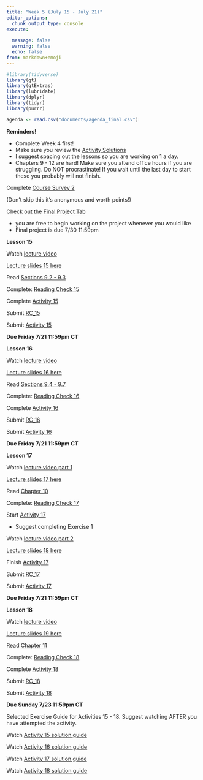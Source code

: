 ```yaml
---
title: "Week 5 (July 15 - July 21)"
editor_options: 
  chunk_output_type: console
execute:
  
  message: false
  warning: false
  echo: false
from: markdown+emoji
---
```


```r
#library(tidyverse)
library(gt)
library(gtExtras)
library(lubridate)
library(dplyr)
library(tidyr)
library(purrr)

agenda <- read.csv("documents/agenda_final.csv") 
```

::: slide-deck
**Reminders!**

-   Complete Week 4 first!
-   Make sure you review the [Activity Solutions](/course-solutions.html)
-   I suggest spacing out the lessons so you are working on 1 a day.
- Chapters 9 - 12 are hard! Make sure you attend office hours if you are struggling. Do NOT procrastinate! If you wait until the last day to start these you probably will not finish.
:::

::: tutorial
Complete [Course Survey 2](https://canvas.northwestern.edu/courses/192604/quizzes/209275)

(Don't skip this it's anonymous and worth points!)
:::


::: alert
Check out the  [Final Project Tab](/course-project.html)

  - you are free to begin working on the project whenever you would like
  - Final project is due 7/30 11:59pm
:::

::: slide-deck
**Lesson 15**

::: video
Watch [lecture video](https://northwestern.hosted.panopto.com/Panopto/Pages/Viewer.aspx?id=8a3fc6be-2903-40cd-89c0-b03b0110c274)
:::

::: slides
[Lecture slides 15 here](/slides/lec15.html)
:::

::: source
Read [Sections 9.2 - 9.3](https://nustat.github.io/intro-stat-data-sci/09-sampling-distributions.html)
:::

::: source
Complete: [Reading Check 15](https://amkuyper.shinyapps.io/15_sampling2/)
:::

::: source
Complete [Activity 15](https://posit.cloud/spaces/321338/content/5176493)
:::

::: homework
Submit [RC_15](https://canvas.northwestern.edu/courses/192604/assignments/1244683)

Submit [Activity 15](https://canvas.northwestern.edu/courses/192604/assignments/1244648)

**Due Friday 7/21 11:59pm CT**
:::
:::

::: slide-deck
**Lesson 16**

::: video
Watch [lecture video](https://northwestern.hosted.panopto.com/Panopto/Pages/Viewer.aspx?id=d07dbd2c-e056-45af-b30e-b03b0110c237)
:::

::: slides
[Lecture slides 16 here](/slides/lec16.html)
:::

::: source
Read [Sections 9.4 - 9.7](https://nustat.github.io/intro-stat-data-sci/09-sampling-distributions.html)
:::

::: source
Complete: [Reading Check 16](https://amkuyper.shinyapps.io/16_sampling3/)
:::

::: source
Complete [Activity 16](https://posit.cloud/spaces/321338/content/5176494)
:::

::: homework
Submit [RC_16](https://canvas.northwestern.edu/courses/192604/assignments/1244684)

Submit [Activity 16](https://canvas.northwestern.edu/courses/192604/assignments/1244649)

**Due Friday 7/21 11:59pm CT**
:::
:::

::: slide-deck
**Lesson 17**

::: video
Watch [lecture video part 1](https://northwestern.hosted.panopto.com/Panopto/Pages/Viewer.aspx?id=d17982f4-e45d-4db1-ab72-b03c00d99c19)
:::

::: slides
[Lecture slides 17 here](/slides/lec17.html)
:::

::: source
Read [Chapter 10](https://nustat.github.io/intro-stat-data-sci/10-confidence-intervals.html)
:::

::: source
Complete: [Reading Check 17](https://amkuyper.shinyapps.io/17_CI/)
:::

::: source
Start [Activity 17](https://posit.cloud/spaces/321338/content/5176495)

- Suggest completing Exercise 1
:::

::: video
Watch [lecture video part 2](https://northwestern.hosted.panopto.com/Panopto/Pages/Viewer.aspx?id=9e2170f9-e787-4c6a-a5f3-b03c00d99c43)
:::

::: slides
[Lecture slides 18 here](/slides/lec18.html)
:::

::: source
Finish [Activity 17](https://posit.cloud/spaces/321338/content/5176495)
:::

::: homework
Submit [RC_17](https://canvas.northwestern.edu/courses/192604/assignments/1244685)

Submit [Activity 17](https://canvas.northwestern.edu/courses/192604/assignments/1244650)

**Due Friday 7/21 11:59pm CT**
:::
:::

::: slide-deck
**Lesson 18**

::: video
Watch [lecture video](https://northwestern.hosted.panopto.com/Panopto/Pages/Viewer.aspx?id=7216a1d2-ed47-46af-aab6-b03c00fc51ce)
:::

::: slides
[Lecture slides 19 here](/slides/lec19.html)
:::

::: source
Read [Chapter 11](https://nustat.github.io/intro-stat-data-sci/11-p-values.html)
:::

::: source
Complete: [Reading Check 18](https://amkuyper.shinyapps.io/18_pvalues/)
:::

::: source
Complete [Activity 18](https://posit.cloud/spaces/321338/content/5176496)
:::

::: homework
Submit [RC_18](https://canvas.northwestern.edu/courses/192604/assignments/1244686)

Submit [Activity 18](https://canvas.northwestern.edu/courses/192604/assignments/1244651)

**Due Sunday 7/23 11:59pm CT**
:::
:::

::: lab
Selected Exercise Guide for Activities 15 - 18. Suggest watching AFTER you have attempted the activity.

::: video
Watch [Activity 15 solution guide](https://northwestern.hosted.panopto.com/Panopto/Pages/Viewer.aspx?id=80722f10-0306-49db-93b3-b03d01113091)
:::

::: video
Watch [Activity 16 solution guide](https://northwestern.hosted.panopto.com/Panopto/Pages/Viewer.aspx?id=4456df7b-cf35-4834-bbc6-b03d01113071)
:::

::: video
Watch [Activity 17 solution guide](https://northwestern.hosted.panopto.com/Panopto/Pages/Viewer.aspx?id=74f0674f-4753-4781-9114-b03d014c51c9)
:::

::: video
Watch [Activity 18 solution guide](https://northwestern.hosted.panopto.com/Panopto/Pages/Viewer.aspx?id=53569631-a392-4181-b701-b03d014c51a7)
:::
:::
